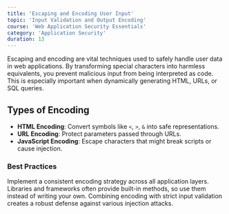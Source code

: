 ```yaml
---
title: 'Escaping and Encoding User Input'
topic: 'Input Validation and Output Encoding'
course: 'Web Application Security Essentials'
category: 'Application Security'
duration: 13
---
```


<CourseVideo
  title="Escaping and Encoding User Input"
  src="https://www.youtube.com/embed/y_8Armux_EY"
/>

Escaping and encoding are vital techniques used to safely handle user data in web applications. By transforming special characters into harmless equivalents, you prevent malicious input from being interpreted as code. This is especially important when dynamically generating HTML, URLs, or SQL queries.

## Types of Encoding

- **HTML Encoding**: Convert symbols like `<`, `>`, `&` into safe representations.
- **URL Encoding**: Protect parameters passed through URLs.
- **JavaScript Encoding**: Escape characters that might break scripts or cause injection.

### Best Practices

Implement a consistent encoding strategy across all application layers. Libraries and frameworks often provide built-in methods, so use them instead of writing your own. Combining encoding with strict input validation creates a robust defense against various injection attacks.
